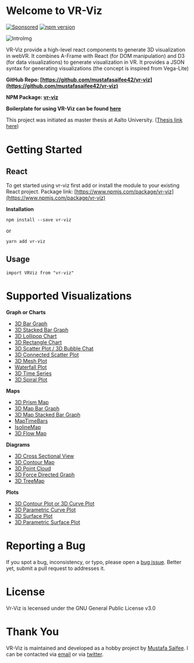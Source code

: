 
<Meta title="Getting Started/Introduction" />

<style>{`
  .subheading {
    --mediumdark: '#999999';
    font-weight: 900;
    font-size: 13px;
    color: #999;
    letter-spacing: 6px;
    line-height: 24px;
    text-transform: uppercase;
    margin-bottom: 12px;
    margin-top: 40px;
  }

  .link-list {
    display: grid;
    grid-template-columns: 1fr;
    grid-template-rows: 1fr 1fr;
    row-gap: 10px;
  }

  @media (min-width: 620px) {
    .link-list {
      row-gap: 20px;
      column-gap: 20px;
      grid-template-columns: 1fr 1fr;
    }
  }

  @media all and (-ms-high-contrast:none) {
  .link-list {
      display: -ms-grid;
      -ms-grid-columns: 1fr 1fr;
      -ms-grid-rows: 1fr 1fr;
    }
  }

  .link-item {
    display: block;
    padding: 20px 30px 20px 15px;
    border: 1px solid #00000010;
    border-radius: 5px;
    transition: background 150ms ease-out, border 150ms ease-out, transform 150ms ease-out;
    color: #333333;
    display: flex;
    align-items: flex-start;
  }

  .link-item:hover {
    border-color: #1EA7FD50;
    transform: translate3d(0, -3px, 0);
    box-shadow: rgba(0, 0, 0, 0.08) 0 3px 10px 0;
  }

  .link-item:active {
    border-color: #1EA7FD;
    transform: translate3d(0, 0, 0);
  }

  .link-item strong {
    font-weight: 700;
    display: block;
    margin-bottom: 2px;
  }
  
  .link-item img {
    height: 40px;
    width: 40px;
    margin-right: 15px;
    flex: none;
  }

  .link-item span {
    font-size: 14px;
    line-height: 20px;
  }

  .tip {
    display: inline-block;
    border-radius: 1em;
    font-size: 11px;
    line-height: 12px;
    font-weight: 700;
    background: #E7FDD8;
    color: #66BF3C;
    padding: 4px 12px;
    margin-right: 10px;
    vertical-align: top;
  }

  .tip-wrapper {
    font-size: 13px;
    line-height: 20px;
    margin-top: 40px;
    margin-bottom: 40px;
  }

  .tip-wrapper code {
    font-size: 12px;
    display: inline-block;
  }

  
`}</style>

# Welcome to VR-Viz

[![Sponsored](https://img.shields.io/badge/chilicorn-sponsored-brightgreen.svg?logo=data%3Aimage%2Fpng%3Bbase64%2CiVBORw0KGgoAAAANSUhEUgAAAA4AAAAPCAMAAADjyg5GAAABqlBMVEUAAAAzmTM3pEn%2FSTGhVSY4ZD43STdOXk5lSGAyhz41iz8xkz2HUCWFFhTFFRUzZDvbIB00Zzoyfj9zlHY0ZzmMfY0ydT0zjj92l3qjeR3dNSkoZp4ykEAzjT8ylUBlgj0yiT0ymECkwKjWqAyjuqcghpUykD%2BUQCKoQyAHb%2BgylkAyl0EynkEzmkA0mUA3mj86oUg7oUo8n0k%2FS%2Bw%2Fo0xBnE5BpU9Br0ZKo1ZLmFZOjEhesGljuzllqW50tH14aS14qm17mX9%2Bx4GAgUCEx02JySqOvpSXvI%2BYvp2orqmpzeGrQh%2Bsr6yssa2ttK6v0bKxMBy01bm4zLu5yry7yb29x77BzMPCxsLEzMXFxsXGx8fI3PLJ08vKysrKy8rL2s3MzczOH8LR0dHW19bX19fZ2dna2trc3Nzd3d3d3t3f39%2FgtZTg4ODi4uLj4%2BPlGxLl5eXm5ubnRzPn5%2Bfo6Ojp6enqfmzq6urr6%2Bvt7e3t7u3uDwvugwbu7u7v6Obv8fDz8%2FP09PT2igP29vb4%2BPj6y376%2Bu%2F7%2Bfv9%2Ff39%2Fv3%2BkAH%2FAwf%2FtwD%2F9wCyh1KfAAAAKXRSTlMABQ4VGykqLjVCTVNgdXuHj5Kaq62vt77ExNPX2%2Bju8vX6%2Bvr7%2FP7%2B%2FiiUMfUAAADTSURBVAjXBcFRTsIwHAfgX%2FtvOyjdYDUsRkFjTIwkPvjiOTyX9%2FAIJt7BF570BopEdHOOstHS%2BX0s439RGwnfuB5gSFOZAgDqjQOBivtGkCc7j%2B2e8XNzefWSu%2BsZUD1QfoTq0y6mZsUSvIkRoGYnHu6Yc63pDCjiSNE2kYLdCUAWVmK4zsxzO%2BQQFxNs5b479NHXopkbWX9U3PAwWAVSY%2FpZf1udQ7rfUpQ1CzurDPpwo16Ff2cMWjuFHX9qCV0Y0Ok4Jvh63IABUNnktl%2B6sgP%2BARIxSrT%2FMhLlAAAAAElFTkSuQmCC)](http://spiceprogram.org/oss-sponsorship) [![npm version](https://badge.fury.io/js/vr-viz.svg)](https://www.npmjs.com/package/vr-viz)

![IntroImg](./imgs/IntroImage.png)

VR-Viz provide a high-level react components to generate 3D visualization in webVR. It combines A-Frame with React (for DOM manipulation) and D3 (for data visualizations) to generate visualization in VR. It provides a JSON syntax for generating visualizations (the concept is inspired from Vega-Lite)

**GitHub Repo: [https://github.com/mustafasaifee42/vr-viz](https://github.com/mustafasaifee42/vr-viz)**

**NPM Package: [vr-viz](https://www.npmjs.com/package/vr-viz)**

**Boilerplate for using VR-Viz can be found [here](https://github.com/mustafasaifee42/vr-viz-boilerplate)**

This project was initiated as master thesis at Aalto University. ([Thesis link here](https://aaltodoc.aalto.fi/handle/123456789/36113))

# Getting Started

## React

To get started using vr-viz first add or install the module to your existing React project. Package link: [https://www.npmjs.com/package/vr-viz](https://www.npmjs.com/package/vr-viz)

**Installation**

```
npm install --save vr-viz
```

or

```
yarn add vr-viz
```

## Usage

```
import VRViz from "vr-viz"
```

# Supported Visualizations

**Graph or Charts**

- [3D Bar Graph](./?path=/story/graphs-or-charts-bargraph-bargragh--bargragh)
- [3D Stacked Bar Graph](./?path=/story/graphs-or-charts-bargraph-stacked-bargraph--stacked-bargraph)
- [3D Lollipop Chart](./?path=/story/graphs-or-charts-lollipop-graph--lollipop-graph)
- [3D Rectangle Chart](./?path=/story/graphs-or-charts-rectangle-chart--rectangle-chart)
- [3D Scatter Plot / 3D Bubble Chat](./?path=/story/graphs-or-charts-scatter-plot-scatter-plot--scatter-plot)
- [3D Connected Scatter Plot](./?path=/story/graphs-or-charts-connected-scatter-plot--connected-scatter-plot)
- [3D Mesh Plot](./?path=/story/graphs-or-charts-mesh-plot--mesh-plot)
- [Waterfall Plot](./?path=/story/graphs-or-charts-waterfall-plot-waterfall-plot--waterfall-plot)
- [3D Time Series](./?path=/story/graphs-or-charts-time-series--time-series)
- [3D Spiral Plot](./?path=/story/graphs-or-charts-spiral-plot--spiral-plot)

**Maps**

- [3D Prism Map](./?path=/story/maps-prism-map--prism-map)
- [3D Map Bar Graph](./?path=/story/maps-map-with-bargraph-map-with-bargraph--map-with-bargraph)
- [3D Map Stacked Bar Graph](./?path=/story/maps-map-with-bargraph-map-with-stacked-bargraph--mapwith-stacked-bargraph)
- [MapTimeBars](./?path=/story/maps-map-with-timebars--map-with-timebars)
- [IsolineMap](./?path=/story/maps-isoline-map--isoline-map)
- [3D Flow Map](./?path=/story/maps-flow-maps-flow-map--flow-map)

**Diagrams**

- [3D Cross Sectional View](./?path=/story/diagrams-cross-sectional-view--cross-sectional-view)
- [3D Contour Map](./?path=/story/diagrams-contour-map-contour-map--contour-map)
- [3D Point Cloud](./?path=/story/diagrams-point-cloud--point-cloud)
- [3D Force Directed Graph](./?path=/story/diagrams-network-graph-force-directed-graph--force-directed-graph)
- [3D TreeMap](./?path=/story/diagrams-treemap--treemap)

**Plots**

- [3D Contour Plot or 3D Curve Plot](./?path=/story/plots-curve-plot-curve-plot--curve-plot)
- [3D Parametric Curve Plot](./?path=/story/plots-curve-plot-parametric-curve-plot--parametric-curve-plot)
- [3D Surface Plot](./?path=/story/plots-surface-plot-surface-plot--surface-plot)
- [3D Parametric Surface Plot](./?path=/story/plots-surface-plot-parametric-surface-plot--parametric-surface-plot)

# Reporting a Bug

If you spot a bug, inconsistency, or typo, please open a [bug issue](https://github.com/mustafasaifee42/VR-Viz/issues/new). Better yet, submit a pull request to addresses it.

# License

Vr-Viz is lecensed under the GNU General Public License v3.0

# Thank You

VR-Viz is maintained and developed as a hobby project by [Mustafa Saifee](https://mustafasaifee.com/). I can be contacted via [email](mailto:saifee.mustafa@gmail.com) or via [twitter](https://twitter.com/mustafasaifee42).
